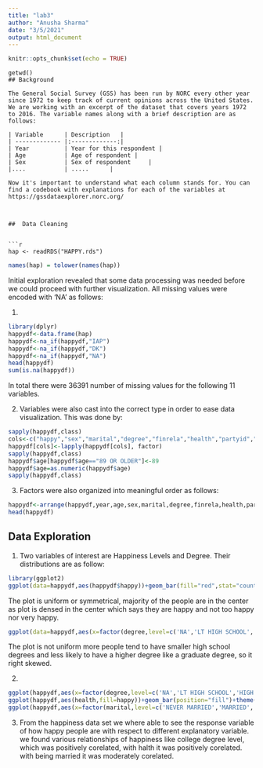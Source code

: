 ---
title: "lab3"
author: "Anusha Sharma"
date: "3/5/2021"
output: html_document
---

```{r setup, include=FALSE}
knitr::opts_chunk$set(echo = TRUE)
```
```
getwd()
## Background

The General Social Survey (GSS) has been run by NORC every other year since 1972 to keep track of current opinions across the United States. We are working with an excerpt of the dataset that covers years 1972 to 2016. The variable names along with a brief description are as follows: 

| Variable      | Description   |    
| ------------- |:-------------:| 
| Year          | Year for this respondent | 
| Age           | Age of respondent | 
| Sex           | Sex of respondent     | 
|....           | .....      | 

Now it's important to understand what each column stands for. You can find a codebook with explanations for each of the variables at https://gssdataexplorer.norc.org/



##  Data Cleaning 

 
```{r}
hap <- readRDS("HAPPY.rds")
```
```{r}
names(hap) = tolower(names(hap))
```


Initial exploration revealed that some data processing was needed before we could proceed with further visualization. All missing values were encoded with 'NA' as follows:

1.
```{r}
library(dplyr)
happydf<-data.frame(hap)
happydf<-na_if(happydf,"IAP")
happydf<-na_if(happydf,"DK")
happydf<-na_if(happydf,"NA")
head(happydf)
sum(is.na(happydf))
```

In total there were 36391 number of missing values for the following 11 variables. 

2.
Variables were also cast into the correct type in order to ease data visualization. This was done by:
```{r}
sapply(happydf,class)
cols<-c("happy","sex","marital","degree","finrela","health","partyid","polviews")
happydf[cols]<-lapply(happydf[cols], factor)
sapply(happydf,class)
happydf$age[happydf$age=="89 OR OLDER"]<-89
happydf$age=as.numeric(happydf$age)
sapply(happydf,class)
```

3.
Factors were also organized into meaningful order as follows: 
```{r}
happydf<-arrange(happydf,year,age,sex,marital,degree,finrela,health,partyid,polviews)
head(happydf)
```


##  Data Exploration 

1.
Two variables of interest are Happiness Levels and Degree. Their distributions are as follow: 
```{r}
library(ggplot2)
ggplot(data=happydf,aes(happydf$happy))+geom_bar(fill="red",stat="count")+labs(x="Happiness Level",y="Count",title="Bar Plot of Happiness Levels")+theme(axis.text.x = element_text(angle = 90))
```
The plot is uniform or symmetrical, majority of the people are in the center as plot is densed in the center which says they are happy and not too happy nor very happy.


```{r}
ggplot(data=happydf,aes(x=factor(degree,level=c('NA','LT HIGH SCHOOL','HIGH SCHOOL','JUNIOR COLLEGE','BACHELOR','GRADUATE'))))+geom_bar(fill="red",stat="count")+labs(x="Degree Type",y="Count",title="Bar plot of Education Degrees Recieved")+theme(axis.text.x = element_text(angle = 90))
```
The plot is not uniform more people tend to have smaller high school degrees and less likely to have a higher degree like a graduate degree, so it right skewed.

2.
```{r}
ggplot(happydf,aes(x=factor(degree,level=c('NA','LT HIGH SCHOOL','HIGH SCHOOL','JUNIOR COLLEGE','BACHELOR','GRADUATE')),fill=happy))+geom_bar(position="fill")+theme(axis.text.x = element_text(angle = 90))+labs(x="Degree Type",y="Count",title="Happiness by Degree Type")
ggplot(happydf,aes(health,fill=happy))+geom_bar(position="fill")+theme(axis.text.x = element_text(angle = 90))+labs(x="Health Condition",y="Count",title="Happiness by Health")
ggplot(happydf,aes(x=factor(marital,level=c('NEVER MARRIED','MARRIED','SEPARATED','DIVORCED','WIDOWED')),fill=happy))+geom_bar(position="fill")+theme(axis.text.x = element_text(angle = 90))+labs(x="Marital Status",y="Count",title="Happiness by Marital Status")
```
3.
From the happiness data set we where able to see the response variable of how happy people are with respect to different explanatory variable. we found various relationships of happiness like college degree level, which was positively corelated, with halth it was positively corelated. with being married it was moderately corelated. 




